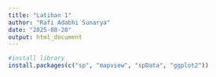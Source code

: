 ```yaml
---
title: "Latihan 1"
author: "Rafi Adabhi Sunarya"
date: "2025-08-20"
output: html_document
---
```


```r
#install library
install.packages(c("sp", "mapview", "spData", "ggplot2"))
```

